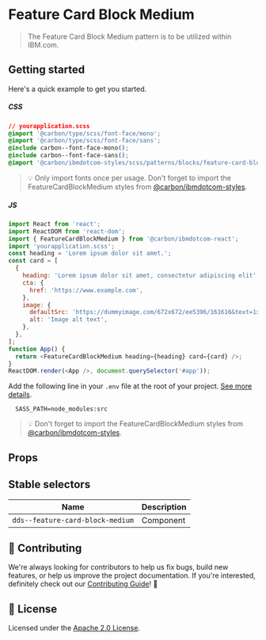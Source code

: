 
# Feature Card Block Medium

> The Feature Card Block Medium pattern is to be utilized within IBM.com.

## Getting started

Here's a quick example to get you started.

##### CSS

```css
// yourapplication.scss
@import '@carbon/type/scss/font-face/mono';
@import '@carbon/type/scss/font-face/sans';
@include carbon--font-face-mono();
@include carbon--font-face-sans();
@import '@carbon/ibmdotcom-styles/scss/patterns/blocks/feature-card-block-medium/feature-card-block-medium';
```

> 💡 Only import fonts once per usage. Don't forget to import the
> FeatureCardBlockMedium styles from
> [@carbon/ibmdotcom-styles](https://github.com/carbon-design-system/ibm-dotcom-library/blob/master/packages/styles).

##### JS

```javascript
import React from 'react';
import ReactDOM from 'react-dom';
import { FeatureCardBlockMedium } from '@carbon/ibmdotcom-react';
import 'yourapplication.scss';
const heading = 'Lorem ipsum dolor sit amet.';
const card = [
  {
    heading: 'Lorem ipsum dolor sit amet, consectetur adipiscing elit',
    cta: {
      href: 'https://www.example.com',
    },
    image: {
      defaultSrc: 'https://dummyimage.com/672x672/ee5396/161616&text=1x1',
      alt: 'Image alt text',
    },
  },
];
function App() {
  return <FeatureCardBlockMedium heading={heading} card={card} />;
}
ReactDOM.render(<App />, document.querySelector('#app'));
```

Add the following line in your `.env` file at the root of your project.
[See more details](https://github.com/carbon-design-system/ibm-dotcom-library/tree/master/packages/styles#usage).

```
  SASS_PATH=node_modules:src
```

> 💡 Don't forget to import the FeatureCardBlockMedium styles from
> [@carbon/ibmdotcom-styles](https://github.com/carbon-design-system/ibm-dotcom-library/blob/master/packages/styles).

## Props

<Props of={FeatureCardBlockMedium} />

## Stable selectors

| Name                             | Description |
| -------------------------------- | ----------- |
| `dds--feature-card-block-medium` | Component   |

## 🙌 Contributing

We're always looking for contributors to help us fix bugs, build new features,
or help us improve the project documentation. If you're interested, definitely
check out our
[Contributing Guide](https://github.com/carbon-design-system/ibm-dotcom-library/blob/master/.github/CONTRIBUTING.md)!
👀

## 📝 License

Licensed under the
[Apache 2.0 License](https://github.com/carbon-design-system/ibm-dotcom-library/blob/master/LICENSE).
